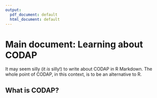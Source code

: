 ```yaml
---
output:
  pdf_document: default
  html_document: default
---
```


# Main document: Learning about CODAP

It may seem silly (it _is_ silly!) to write about CODAP in R Markdown. The whole point of CODAP, in this context, is to be an alternative to R.

## What is CODAP?
